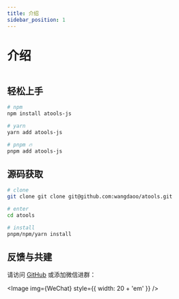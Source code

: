 ```yaml
---
title: 介绍
sidebar_position: 1
---
```



# 介绍

<Image img={Banner} />

## 轻松上手

```bash
# npm
npm install atools-js

# yarn
yarn add atools-js

# pnpm 🔥
pnpm add atools-js
```

## 源码获取

```bash
# clone
git clone git clone git@github.com:wangdaoo/atools.git

# enter
cd atools

# install
pnpm/npm/yarn install
```

## 反馈与共建

请访问 [GitHub](https://github.com/wangdaoo/atools) 或添加微信进群：

<!-- 宽度300,并且居中 -->

<Image img={WeChat} style={{ width: 20 + 'em' }} />
